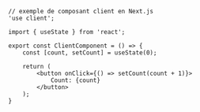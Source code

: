 ```tsx
// exemple de composant client en Next.js
'use client';

import { useState } from 'react';

export const ClientComponent = () => {
	const [count, setCount] = useState(0);

	return (
		<button onClick={() => setCount(count + 1)}>
            Count: {count}
		</button>
    );
}
```
